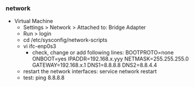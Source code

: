 
### network
 
 - Virtual Machine 
    - Settings > Network > Attached to: Bridge Adapter
    - Run > login
    - cd /etc/sysconfig/network-scripts
    - vi ifc-enp0s3 
      - check, change or add following lines:
        BOOTPROTO=none
        ONBOOT=yes 
        IPADDR=192.168.x.yyy
        NETMASK=255.255.255.0
        GATEWAY=192.168.x.1
        DNS1=8.8.8.8
        DNS2=8.8.4.4
    - restart the network interfaces: service network restart
    - test: ping 8.8.8.8
